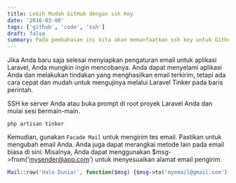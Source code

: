 ```yaml
---
title: Lebih Mudah GitHub dengan ssh Key
date: '2016-03-08'
tags: ['github', 'code', 'ssh']
draft: false
summary: Pada pembahasan ini kita akan memanfaatkan ssh key untuk Github.
---
```


Jika Anda baru saja selesai menyiapkan pengaturan email untuk aplikasi Laravel, Anda mungkin ingin mencobanya. 
Anda dapat menyelami aplikasi Anda dan melakukan tindakan yang menghasilkan email terkirim, 
tetapi ada cara cepat dan mudah untuk mengujinya melalui Laravel Tinker pada baris perintah.

SSH ke server Anda atau buka prompt di root proyek Laravel Anda dan mulai sesi bermain-main.

```shell
php artisan tinker
```

Kemudian, gunakan `Facade Mail` untuk mengirim tes email. Pastikan untuk mengubah email Anda. 
Anda juga dapat merangkai metode lain pada email biasa di sini.
 Misalnya, Anda dapat menggunakan $msg->from('mysender@app.com') untuk menyesuaikan alamat email pengirim.

```php
Mail::raw('Halo Dunia!', function($msg) {$msg->to('myemail@gmail.com')->subject('Test Email'); });
```